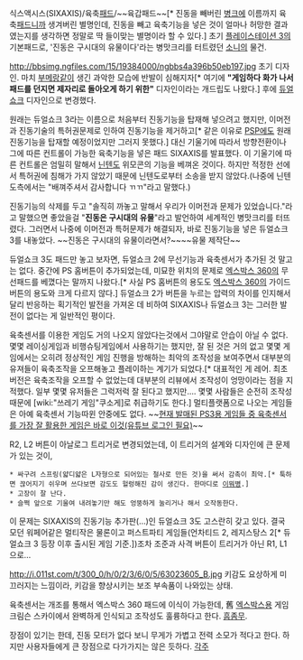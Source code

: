 식스액시스(SIXAXIS)/육축[[패드]]/~~육갑패드~~[* 진동을 빼버린 [[병크]]에 이름까지 육축[[패드]]니까 생겨버린 별명인데, 진동을 빼고 육축기능을 넣은 것이 얼마나 허망한 결과였는지를 생각하면 정말로 딱 들이맞는 별명이라 할 수 있다.]
초기 [[플레이스테이션 3]]의 기본패드로, '진동은 구시대의 유물이다'라는 병맛크리를 터트렸던 [[소니]]의 물건.

http://bbsimg.ngfiles.com/15/19384000/ngbbs4a396b50eb197.jpg
초기 디자인. 마치 [[부메랑]]같이 생긴 과악한 모습에 반발이 심해지자[* 여기에 '''"게임하다 화가 나서 패드를 던지면 제자리로 돌아오게 하기 위한"''' 디자인이라는 개드립도 나왔다.] 후에 [[듀얼쇼크]] 디자인으로 변경했다.

원래는 듀얼쇼크 3라는 이름으로 처음부터 진동기능을 탑재해 넣으려고 했지만, 이머전과 진동기술의 특허권문제로 인하여 진동기능을 제거하고[* 같은 이유로 [[PSP]]에도 원래 진동기능을 탑재할 예정이었지만 그러지 못했다.] 대신 기울기에 따라서 방향전환이나 그에 따른 컨트롤이 가능한 육축기능을 넣은 패드 SIXAXIS를 발표했다. 이 기울기에 따른 컨트롤은 엄밀히 말해서 [[닌텐도]] 위모콘의 기능을 베껴온 것이다. 하지만 적정한 선에서 특허권에 침해가 가지 않았기 때문에 닌텐도로부터 소송을 받지 않았다.(나중에 닌텐도측에서는 "배껴주셔서 감사합니다 ㄲㄲ"라고 말했다.)

진동기능의 삭제를 두고 "솔직히 까놓고 말해서 우리가 이머전과 문제가 있었습니다."라고 말했으면 좋았을걸 "'''진동은 구시대의 유물'''"라고 발언하여 세계적인 병맛크리를 터뜨렸다. 그러면서 나중에 이머전과 특허문제가 해결되자, 바로 진동기능을 넣은 듀얼쇼크 3를 내놓았다. ~~진동은 구시대의 유물이라면서?~~~~유물 제작단~~

듀얼쇼크 3도 패드만 놓고 보자면, 듀얼쇼크 2에 무선기능과 육축센서가 추가된 것 말고는 없다. 중간에 PS 홈버튼이 추가되었는데, 미묘한 위치의 문제로 [[엑스박스 360]]의 무선패드를 베꼈다는 말까지 나왔다.[* 사실 PS 홈버튼의 용도도 [[엑스박스 360]]의 가이드버튼의 용도와 크게 다르지 않다.] 듀얼쇼크 2가 버튼을 누르는 압력의 차이를 인지해서 달리 반응하는 획기적인 발전을 가져온 데 비하여 SIXAXIS나 듀얼쇼크 3는 그러한 발전이 없다는 게 일반적인 평이다.

육축센서를 이용한 게임도 거의 나오지 않았다는것에서 그야말로 안습이 아닐 수 없다. 몇몇 레이싱게임과 비행슈팅게임에서 사용하기는 했지만, 잘 된 것은 거의 없고 몇몇 게임에서는 오히려 정상적인 게임 진행을 방해하는 최악의 조작성을 보여주면서 대부분의 유져들이 육축조작을 오프해놓고 플레이하는 계기가 되었다.[* 대표적인 게 레어. 최초 버전은 육축조작을 오프할 수 없었는데 대부분의 리뷰에서 조작성이 엉망이라는 점을 지적했다. 일부 몇몇 유저들은 그럭저럭 잘 된다고 했지만…. 몇몇 사람들은 순전히 조작성 때문에 [wiki:"쓰레기 게임"쿠소게]로 취급하기도 한다.] 멀티플랫폼으로 나오는 게임들은 아예 육축센서 기능따윈 안중에도 없다.
~~[http://www.youtube.com/watch?v=DJpomoKXj8k 현재 발매된 PS3용 게임들 중 육축센서를 가장 잘 활용한 게임은 바로 이것(유튜브 로그인 필요)]~~

R2, L2 버튼이 아날로그 트리거로 변경되었는데, 이 트리거의 설계와 디자인에 큰 문제가 있는 것이,
 * 싸구려 스프링(얇디얇은 L자형으로 되어있는 철사로 만든 것)을 써서 감촉이 최악.[* 툭하면 끊어지기 쉬우며 쓰다보면 감도도 헐렁해진 감이 생긴다. 한마디로 [[이뭐병]].]
 * 고장이 잘 난다.
 * 슬쩍 앞으로 기울여 내려놓기만 해도 엉뚱하게 눌리거나 해서 오작동한다.

이 문제는 SIXAXIS의 진동기능 추가판(…)인 듀얼쇼크 3도 고스란히 갖고 있다. 결국 모던 워페어같은 멀티작은 물론이고 퍼스트파티 게임들(언차티드 2, 레지스탕스 2[* 듀얼쇼크 3 등장 이후 출시된 게임 기준.])조차 조준과 사격 버튼이 트리거가 아닌 R1, L1으로…

http://i.011st.com/t/300_0/h/0/2/3/6/0/5/63023605_B.jpg
키감도 요상하게 미끄러지는 느낌이라, 키감을 향상시키는 보조 부속품이 나와있는 상태.

육축센서는 개조를 통해서 엑스박스 360 패드에 이식이 가능한데, 舊 [[엑스박스]]용 게임 크림슨 스카이에서 완벽하게 인식되고 조작성도 훌륭하다고 한다. [[흠좀무]].

장점이 있기는 한데, 진동 모터가 없다 보니 무게가 가볍고 전력 소모가 적다고 한다. 하지만 사용자들에게 큰 장점으로 다가가지는 않은 듯하다.
[[각주]]
